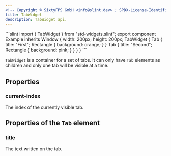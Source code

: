```yaml
---
<!-- Copyright © SixtyFPS GmbH <info@slint.dev> ; SPDX-License-Identifier: MIT -->
title: TabWidget
description: TabWidget api.
---
```



<CodeSnippetMD imagePath="/src/assets/generated/std-widgets-tabwidget.png"  imageWidth="200" imageHeight="200"  imageAlt='std-widgets tabwidget example'>
```slint
import { TabWidget } from "std-widgets.slint";
export component Example inherits Window {
    width: 200px;
    height: 200px;
    TabWidget {
        Tab {
            title: "First";
            Rectangle { background: orange; }
        }
        Tab {
            title: "Second";
            Rectangle { background: pink; }
        }
    }
}
```
</CodeSnippetMD>

`TabWidget` is a container for a set of tabs. It can only have `Tab` elements as children and only one tab will be visible at
a time.

## Properties

### current-index
<SlintProperty typeName="int" propName="current-index" default="0">
The index of the currently visible tab.
</SlintProperty>

## Properties of the `Tab` element

### title
<SlintProperty typeName="string" propName="title">
The text written on the tab.
</SlintProperty>
